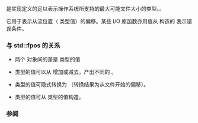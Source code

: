 {{cpp/title | streamoff}}
{{cpp/io/navbar}}
{{dcl begin}}
{{dcl header | ios}}
{{dcl | 1=
typedef /* 由实现定义 */ streamoff;
}}
{{dcl end}}

{{tt|std::streamoff}} 是实现定义的足以表示操作系统所支持的最大可能文件大小的{{rev inl|since=c++11|有符号整数}}类型。{{rev inl|since=c++11|它常为 {{c|long long}} 的别名}}。

它用于表示从流位置（{{lc|std::fpos}} 类型值）的偏移。某些 I/O 库函数亦用值从 {{c|-1}} 构造的 {{tt|std::streamoff}} 表示错误条件。

===与 std::fpos 的关系===
* 两个 {{lc|std::fpos}} 对象间的差是 {{tt|std::streamoff}} 类型的值

* {{tt|std::streamoff}} 类型的值可以从 {{lc|std::fpos}} 增加或减去，产出不同的 {{lc|std::fpos}}。

* {{lc|std::fpos}} 类型的值可隐式转换为 {{tt|std::streamoff}}（转换结果为从文件开始的偏移）。

* {{lc|std::fpos}} 类型的值可从 {{tt|std::streamoff}} 类型的值构造。

===参阅===
{{dsc begin}}
{{dsc inc | cpp/io/dsc fpos}}
{{dsc inc | cpp/io/basic_istream/dsc seekg}}
{{dsc inc | cpp/io/basic_ostream/dsc seekp}}
{{dsc end}}

{{langlinks|de|en|es|fr|it|ja|pt|ru}}